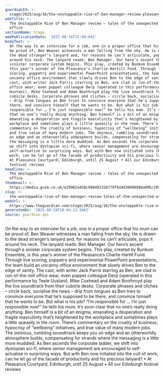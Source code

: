```yaml
---
guardianId: >-
  stage/2025/aug/16/the-unstoppable-rise-of-ben-manager-review-pleasance-courtyard-edinburgh-bunkum-ensemble
webTitle: >-
  The Unstoppable Rise of Ben Manager review – tales of the unexpected at the
  office
sectionName: Stage
webPublicationDate: '2025-08-16T15:00:04Z'
bodyText: >-
  On the way to an interview for a job, one in a proper office that his mum can
  be proud of, Ben Weaver witnesses a man falling from the sky. He is drawn to
  the dead stranger’s lanyard and, for reasons he can’t articulate, pops it
  around his neck. The lanyard reads: Ben Manager. Our hero’s ascent through a
  sinister corporate system begins. This play, created by Bunkum Ensemble, is
  this year’s winner of the Pleasance’s Charlie Hartill Fund. Through live
  scoring, puppetry and experimental PowerPoint presentations, the team build an
  uncanny office environment that slowly drives Ben to the edge of sanity. The
  cast, with writer Jack Parris starring as Ben, are clad in run-of-the-mill
  office wear, even puppet colleague Derp (operated in this performance by Teele
  Uustani). Mike Coxhead and Adam Boothroyd play the live soundtrack from their
  cubicle desks. Corporate phrases and cliches – circle back, socialise the news
  – drip from tongues as Ben tries to convince everyone that he’s supposed to be
  there, and convince himself that he wants to be. But what is his job? “I’m
  responsible for … I’m just responsible now!” he tells his mum. It’s soon clear
  that no one’s really doing anything. Ben himself is a bit of an enigma,
  emanating a desperation and fragile masculinity that’s heightened by the
  workplace and sometimes plays a little queasily in the room. There’s
  commentary on the cruelty of business, hypocrisy of “wellbeing” initiatives,
  and true value of many modern jobs. The ominous, rumbling soundtrack keeps you
  on edge and an otherworldly atmosphere builds, compensating for strands where
  the messaging is a little more muddied. As Ben ascends the corporate ladder,
  we shift into dystopian sci-fi, where senior management are encouraged to
  self-actualise in surprising ways. But with Ben now initiated into the cult of
  work, can he let go of the facade of productivity and his precious lanyard? •
  At Pleasance Courtyard, Edinburgh, until 25 August • All our Edinburgh
  festival reviews
headline: >-
  The Unstoppable Rise of Ben Manager review – tales of the unexpected at the
  office
thumbnail: >-
  https://media.guim.co.uk/e29962a458c980491326779f9a9d3609689da09b/209_0_4840_3872/500.jpg
slug: >-
  the-unstoppable-rise-of-ben-manager-review-tales-of-the-unexpected-at-the-office
webUrl: >-
  https://www.theguardian.com/stage/2025/aug/16/the-unstoppable-rise-of-ben-manager-review-pleasance-courtyard-edinburgh-bunkum-ensemble
generatedAt: '2025-08-28T20:04:23.566Z'
source: guardian-api
---
```

On the way to an interview for a job, one in a proper office that his mum can be proud of, Ben Weaver witnesses a man falling from the sky. He is drawn to the dead stranger’s lanyard and, for reasons he can’t articulate, pops it around his neck. The lanyard reads: Ben Manager. Our hero’s ascent through a sinister corporate system begins. This play, created by Bunkum Ensemble, is this year’s winner of the Pleasance’s Charlie Hartill Fund. Through live scoring, puppetry and experimental PowerPoint presentations, the team build an uncanny office environment that slowly drives Ben to the edge of sanity. The cast, with writer Jack Parris starring as Ben, are clad in run-of-the-mill office wear, even puppet colleague Derp (operated in this performance by Teele Uustani). Mike Coxhead and Adam Boothroyd play the live soundtrack from their cubicle desks. Corporate phrases and cliches – circle back, socialise the news – drip from tongues as Ben tries to convince everyone that he’s supposed to be there, and convince himself that he wants to be. But what is his job? “I’m responsible for … I’m just responsible now!” he tells his mum. It’s soon clear that no one’s really doing anything. Ben himself is a bit of an enigma, emanating a desperation and fragile masculinity that’s heightened by the workplace and sometimes plays a little queasily in the room. There’s commentary on the cruelty of business, hypocrisy of “wellbeing” initiatives, and true value of many modern jobs. The ominous, rumbling soundtrack keeps you on edge and an otherworldly atmosphere builds, compensating for strands where the messaging is a little more muddied. As Ben ascends the corporate ladder, we shift into dystopian sci-fi, where senior management are encouraged to self-actualise in surprising ways. But with Ben now initiated into the cult of work, can he let go of the facade of productivity and his precious lanyard? • At Pleasance Courtyard, Edinburgh, until 25 August • All our Edinburgh festival reviews
